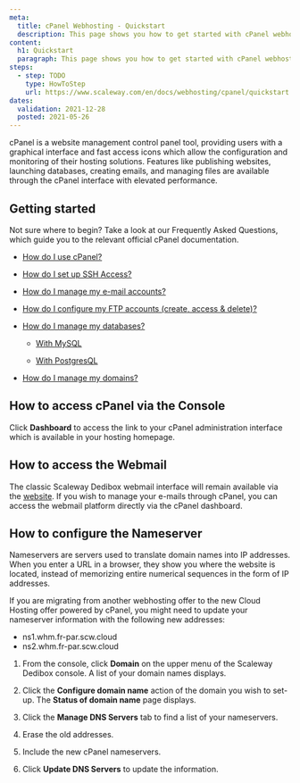 ```yaml
---
meta:
  title: cPanel Webhosting - Quickstart
  description: This page shows you how to get started with cPanel webhosting.
content:
  h1: Quickstart
  paragraph: This page shows you how to get started with cPanel webhosting.
steps:
  - step: TODO
    type: HowToStep
    url: https://www.scaleway.com/en/docs/webhosting/cpanel/quickstart
dates:
  validation: 2021-12-28
  posted: 2021-05-26
---
```

cPanel is a website management control panel tool, providing users with a graphical interface and fast access icons which allow the configuration and monitoring of their hosting solutions. Features like publishing websites, launching databases, creating emails, and managing files are available through the cPanel interface with elevated performance.

## Getting started

Not sure where to begin? Take a look at our Frequently Asked Questions, which guide you to the relevant official cPanel documentation.

* [How do I use cPanel?](https://docs.cpanel.net/cpanel/the-cpanel-interface/the-cpanel-interface/)

* [How do I set up SSH Access?](https://docs.cpanel.net/cpanel/security/ssh-access/)

* [How do I manage my e-mail accounts?](https://docs.cpanel.net/cpanel/email/email-accounts/#overview)

* [How do I configure my FTP accounts (create, access & delete)?](https://docs.cpanel.net/cpanel/files/ftp-accounts/)

* [How do I manage my databases?](https://docs.cpanel.net/cpanel/databases/)

    *  [With MySQL](https://docs.cpanel.net/cpanel/databases/mysql-databases/)

    *  [With PostgresQL](https://docs.cpanel.net/cpanel/databases/postgresql-databases/)

* [How do I manage my domains?](https://docs.cpanel.net/cpanel/domains/domains/)

## How to access cPanel via the Console 

Click **Dashboard** to access the link to your cPanel administration interface which is available in your hosting homepage.

<Lightbox src="scaleway_hosting1.png" alt="" />
<Lightbox src="scaleway_hosting_2.png" alt="" />
<Lightbox src="scaleway_dashboard_cpanel.png" alt="" />

## How to access the Webmail 

The classic Scaleway Dedibox webmail interface will remain available via the [website](https://webmail.online.net). If you wish to manage your e-mails through cPanel, you can access the webmail platform directly via the cPanel dashboard.

## How to configure the Nameserver

Nameservers are servers used to translate domain names into IP addresses. When you enter a URL in a browser, they show you where the website is located, instead of memorizing entire numerical sequences in the form of IP addresses.

<Message type="important">

If you are migrating from another webhosting offer to the new Cloud Hosting offer powered by cPanel, you might need to update your nameserver information with the following new addresses:

* ns1.whm.fr-par.scw.cloud
* ns2.whm.fr-par.scw.cloud

</Message>

1. From the console, click **Domain** on the upper menu of the Scaleway Dedibox console. A list of your domain names displays. 

    <Lightbox src="scaleway_domain_cpanel1.png" alt="" />

2. Click the **Configure domain name** action of the domain you wish to set-up. The **Status of domain name** page displays. 

    <Lightbox src="scaleway_list_of_domains.png" alt="" />
    <Lightbox src="scaleway_status_of_domain_names.png" alt="" />

3. Click the **Manage DNS Servers** tab to find a list of your nameservers. 
4. Erase the old addresses. 
5. Include the new cPanel nameservers.
6. Click **Update DNS Servers** to update the information.

